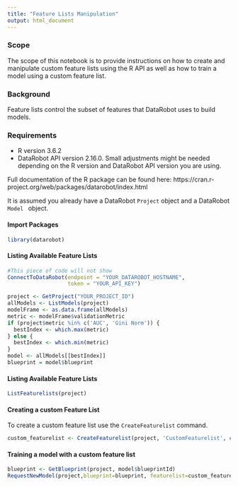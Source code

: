 ```yaml
---
title: "Feature Lists Manipulation"
output: html_document
---
```

### Scope
The scope of this notebook is to provide instructions on how to create and manipulate custom feature lists using the R API as well as how to train a model using a custom feature list.

### Background
Feature lists control the subset of features that DataRobot uses to build models. 

### Requirements

- R version 3.6.2
-  DataRobot API version 2.16.0. 
Small adjustments might be needed depending on the R version and DataRobot API version you are using.

Full documentation of the R package can be found here: https://cran.r-project.org/web/packages/datarobot/index.html

It is assumed you already have a DataRobot <code>Project</code> object and a DataRobot <code>Model </code> object.

#### Import Packages
```r
library(datarobot)
```

#### Listing Available Feature Lists

```r
#This piece of code will not show
ConnectToDataRobot(endpoint = "YOUR_DATAROBOT_HOSTNAME", 
                   token = "YOUR_API_KEY")

project <- GetProject("YOUR_PROJECT_ID")
allModels <- ListModels(project)
modelFrame <- as.data.frame(allModels)
metric <- modelFrame$validationMetric
if (project$metric %in% c('AUC', 'Gini Norm')) {
  bestIndex <- which.max(metric)
} else {
  bestIndex <- which.min(metric)
}
model <- allModels[[bestIndex]]
blueprint = model$blueprint
```

#### Listing Available Feature Lists

```r
ListFeaturelists(project)
```

#### Creating a custom Feature List
To create a custom feature list use the <code>CreateFeaturelist</code> command.

```r
custom_featurelist <- CreateFeaturelist(project, 'CustomFeaturelist', c('race','age','gender'))
```

#### Training a model with a custom feature list
```r
blueprint <- GetBlueprint(project, model$blueprintId)
RequestNewModel(project,blueprint=blueprint, featurelist=custom_featurelist)
```